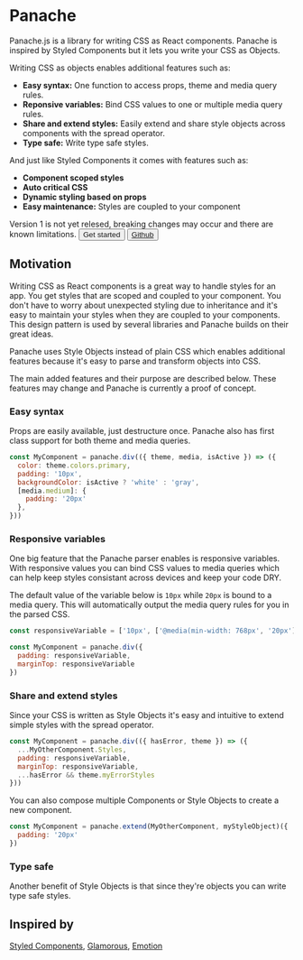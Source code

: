 
# Panache

Panache.js is a library for writing CSS as React components. Panache is inspired by Styled Components but it lets you write your CSS as Objects. 

Writing CSS as objects enables additional features such as:
- **Easy syntax:** One function to access props, theme and media query rules.
- **Reponsive variables:** Bind CSS values to one or multiple media query rules.
- **Share and extend styles:** Easily extend and share style objects across components with the spread operator.
- **Type safe:** Write type safe styles.

And just like Styled Components it comes with features such as:
- **Component scoped styles** 
- **Auto critical CSS**
- **Dynamic styling based on props**
- **Easy maintenance:** Styles are coupled to your component

<Callout>
  Version 1 is not yet relesed, breaking changes may occur and there are known limitations.
</Callout>

<Button primary>
  <Link href="/react/get-started">
    <a>
      Get started
    </a>
  </Link>
</Button>

<Button>
  <a href="https://github.com/oscarpas/panache" target="_blank">
    Github
  </a>
</Button>

## Motivation

Writing CSS as React components is a great way to handle styles for an app. You get styles that are scoped and coupled to your component. You don't have to worry about unexpected styling due to inheritance and it's easy to maintain your styles when they are coupled to your components. This design pattern is used by several libraries and Panache builds on their great ideas.

Panache uses Style Objects instead of plain CSS which enables additional features because it's easy to parse and transform objects into CSS.

The main added features and their purpose are described below. These features may change and Panache is currently a proof of concept.

### Easy syntax

Props are easily available, just destructure once. Panache also has first class support for both theme and media queries.

```jsx
const MyComponent = panache.div(({ theme, media, isActive }) => ({
  color: theme.colors.primary,
  padding: '10px',
  backgroundColor: isActive ? 'white' : 'gray',
  [media.medium]: {
    padding: '20px'
  },
}))
```

### Responsive variables

One big feature that the Panache parser enables is responsive variables. With responsive values you can bind CSS values to media queries which can help keep styles consistant across devices and keep your code DRY.

The default value of the variable below is `10px` while `20px` is bound to a media query. This will automatically output the media query rules for you in the parsed CSS.

```jsx
const responsiveVariable = ['10px', ['@media(min-width: 768px', '20px']]

const MyComponent = panache.div({
  padding: responsiveVariable,
  marginTop: responsiveVariable
})
```

### Share and extend styles

Since your CSS is written as Style Objects it's easy and intuitive to extend simple styles with the spread operator.

```jsx
const MyComponent = panache.div(({ hasError, theme }) => ({
  ...MyOtherComponent.Styles,
  padding: responsiveVariable,
  marginTop: responsiveVariable,
  ...hasError && theme.myErrorStyles
}))
```

You can also compose multiple Components or Style Objects to create a new component.

```jsx
const MyComponent = panache.extend(MyOtherComponent, myStyleObject)({
  padding: '20px'
})
```

### Type safe

Another benefit of Style Objects is that since they're objects you can write type safe styles.

## Inspired by

[Styled Components](https://www.styled-components.com/), [Glamorous](https://glamorous.rocks/), [Emotion](https://emotion.sh/)